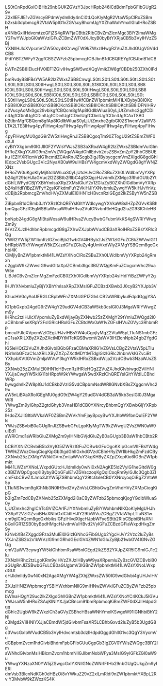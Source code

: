 LS0tCnRpdGxlOiBHb29nbGUKZGVzY3JpcHRpb246ICdBdmFpbGFibGUgR29v
Z2xlIEFJIE1vZGVscyBPdmVydmlldy4nCi0tLQoKIyMgR2VtaW5pClRoZSBm
b2xsb3dpbmcgR2VtaW5pIG1vZGVscyBhcmUgYXZhaWxhYmxlIGluIHRoZSBH
aXNlbGxlIHdvcmtzcGFjZS4gRWFjaCBtb2RlbCBvZmZlcnMgc3BlY2lmaWMg
Y2FwYWJpbGl0aWVzIGFuZCBmZWF0dXJlcyB0byBtYXRjaCB5b3VyIHVzZSBj
YXNlIHJlcXVpcmVtZW50cy4KCnwgTW9kZWxzIHwgR2VuZXJhdGUgVGV4dCB8
IFdlYiBTZWFyY2ggfCBSZWFzb25pbmcgfCBJbnB1dCBQREYgfCBJbnB1dCBJ
bWFnZSB8IElucHV0IEF1ZGlvIHwgSW5wdXQgVmlkZW8gfCBDb250ZXh0IFdp
bmRvdyB8IFBsYW5AR2lzZWxsZSB8CnwgLS0tLS0tLS0tLS0tLS0tLS0tLS0t
LS0tLS0tLS0tLS0tIHwgLS0tLS0tLS0tLS0tLS18IC0tLS0tLS0tLS0tLSB8
IC0tLS0tLS0tLS0tIHwgLS0tLS0tLS0tLS0tIHwgLS0tLS0tLS0tLS0tLSB8
IC0tLS0tLS0tLS0tLSB8IC0tLS0tLS0tLS0tLSB8IC0tLS0tLS0tLS0tLS0t
LS0tIHwgLS0tLS0tLS0tLS0tLS0tIHwKfCBnZW1pbmktMi41LXBybyB8IOKc
hSB8IOKchSB8IOKchSB8IOKchSB8IOKchSB8IOKchSB8IOKchSB8IDFNIHRv
a2VucyAoMk0gc29vbikgfCBQcm8gfAp8IGdlbWluaS0yLjUtZmxhc2ggfCDi
nIUgfCDinIUgfCDinIUgfCDinIUgfCDinIUgfCDinIUgfCDinIUgfCAxTSB0
b2tlbnMgfCBQcm8gfAp8IGdlbWluaS0yLjUtZmxhc2gtbGl0ZS1wcmV2aWV3
LTA2LTE3IHwg4pyFIHwg4pyFIHwg4pyFIHwg4pyFIHwg4pyFIHwg4pyFIHwg
4pyFIHwgMU0gdG9rZW5zIHwgRnJlZSB8CgoqTm90ZTogU29tZSBmZWF0dXJl
cyBtYXkgbm90IGJlIGF2YWlsYWJsZSB3aXRoaW4gR2lzZWxsZSBldmVuIGlm
IHRoZXkgYXJlIG9mZmVyZWQgaW4gdGhlIEdvb2dsZSBvZmZpY2lhbCBBUEku
IEZlYXR1cmVzIG1hcmtlZCAnRnJlZScgb3IgJ1BybycgcmVmZXIgdG8gdGhl
IEdpc2VsbGUgc3Vic2NyaXB0aW9uIHBsYW4gcmVxdWlyZWQgdG8gYWNjZXNz
IHRoZW0uKgoKIyMjIGdlbWluaS0yLjUtcHJvClRoZSBuZXh0LWdlbmVyYXRp
b24gY29tcHJlaGVuc2l2ZSBtb2RlbC4gSXQgcHJvdmlkZXMgc3RhdGUtb2Yt
dGhlLWFydCBjYXBhYmlsaXRpZXMsIGluY2x1ZGluZyB0ZXh0IGdlbmVyYXRp
b24sIHdlYiBzZWFyY2gsIGFkdmFuY2VkIHJlYXNvbmluZywgYW5kIHJvYnVz
dCBjb2RpbmcgZmVhdHVyZXMuIEl0IHN1cHBvcnRzIGEgd2lkZSByYW5nZSBv
ZiBpbnB1dCBmb3JtYXRzIChQREYsIGltYWdlcywgYXVkaW8sIHZpZGVvKSBh
bmQgaGFzIGEgMSBtaWxsaW9uIHRva2VuIGNvbnRleHQgd2luZG93IChleHBh
bnNpb24gdG8gMiBtaWxsaW9uIHRva2VucyBwbGFubmVkKS4gSWRlYWwgZm9y
IHVzZXJzIHdhbnRpbmcgdG8gZXhwZXJpbWVudCB3aXRoIHRoZSBsYXRlc3Qg
YWR2YW5jZW1lbnRzIGZvciBjb21wbGV4IHByb2JsZW1zIGFuZCBkZWVwIG11
bHRpbW9kYWwgdW5kZXJzdGFuZGluZy4gUmVxdWlyZXMgYSBQcm8gcGxhbi4K
CiMjIyBnZW1pbmktMi41LWZsYXNoClRoZSBuZXh0LWdlbmVyYXRpb24gRmxh
c2ggbW9kZWwsIG9wdGltaXplZCBmb3Igc3BlZWQgKmFuZCogcmVhc29uaW5n
LiBJdCBvZmZlcnMgZmFzdCB0ZXh0IGdlbmVyYXRpb24sIHdlYiBzZWFyY2gs
IHJlYXNvbmluZyBjYXBhYmlsaXRpZXMsIGFuZCBzdXBwb3J0cyB2YXJpb3Vz
IGlucHV0cyAoUERGLCBpbWFnZXMsIGF1ZGlvLCB2aWRlbykuIFdpdGggYSAx
IG1pbGxpb24gdG9rZW4gY29udGV4dCB3aW5kb3csIGl0J3MgaWRlYWwgZm9y
IHRhc2tzIHJlcXVpcmluZyBxdWljayByZXNwb25zZXMgY29tYmluZWQgd2l0
aCBhbmFseXRpY2FsIGRlcHRoIGFuZCBtdWx0aW1vZGFsIHVuZGVyc3RhbmRp
bmcuIFJlcXVpcmVzIGEgUHJvIHBsYW4uCgojIyMgZ2VtaW5pLTIuNS1mbGFz
aC1saXRlLXByZXZpZXctMDYtMTcKQSBwcmV2aWV3IHZlcnNpb24gb2YgdGhl
IG5leHQtZ2VuZXJhdGlvbiBGbGFzaCBMaXRlIG1vZGVsLCBgZ2VtaW5pLTIu
NS1mbGFzaC1saXRlLXByZXZpZXctMDYtMTdgIGlzIGRlc2lnbmVkIGZvciBt
YXhpbXVtIGVmZmljaWVuY3kgYW5kIHRoZSBxdWlja2VzdCBwb3NzaWJsZSBy
ZXNwb25zZXMuIEl0IHN1cHBvcnRzIHRleHQgZ2VuZXJhdGlvbiwgd2ViIHNl
YXJjaCwgYW5kIG11bHRpbW9kYWwgaW5wdXRzIChQREYsIGltYWdlLCBhdWRp
bywgdmlkZW8pIGJ1dCBkb2VzIG5vdCBpbmNsdWRlIGNvbXBsZXggcmVhc29u
aW5nLiBXaXRoIGEgMU0gdG9rZW4gY29udGV4dCB3aW5kb3csIGl0J3MgaWRl
YWwgZm9yIGhpZ2gtdGhyb3VnaHB1dCB0YXNrcyBhbmQgYXBwbGljYXRpb25z
IHdoZXJlIGltbWVkaWF0ZSBmZWVkYmFjayBpcyBwYXJhbW91bnQuIEF2YWls
YWJsZSBvbiB0aGUgRnJlZSBwbGFuLgoKIyMgTW9kZWwgU2VsZWN0aW9uIEd1
aWRlCmd1aWRlbGluZXMgZm9yIHNlbGVjdGluZyB0aGUgb3B0aW1hbCBtb2Rl
bCBiYXNlZCBvbiB5b3VyIG5lZWRzIGFuZCBwbGFuOgoKKipGcmVlIFBsYW4g
TW9kZWxzOioqCiogKipGb3IgdGhlIGxhdGVzdCBleHRyZW1lbHkgZmFzdCBy
ZXNwb25zZXMgYW5kIGVmZmljaWVuY3kgKHByZXZpZXcpKio6IGBnZW1pbmkt
Mi41LWZsYXNoLWxpdGUtcHJldmlldy0wNi0xN2AgKE5ld2VyIG1heGltdW0g
c3BlZWQpCgoqKlBybyBQbGFuIE1vZGVsczoqKgQqICoqRm9yIGJlc3Qgb3Zl
cmFsbCBwZXJmb3JtYW5jZSBhbmQgY29tcGxleCB0YXNrcyoqOiBgZ2VtaW5p
LTIuNS1wcm9gIChNb3N0IHBvd2VyZnVsLCBhbGwgZmVhdHVyZXMpCiogKipG
b3IgZmFzdCByZXNwb25zZXMgd2l0aCByZWFzb25pbmcqKjogYGdlbWluaS0y
LjUtZmxhc2hgIChTcGVlZCArIFJlYXNvbmluZyBiYWxhbmNlKQoKIyMgUHJh
Y3RpY2VzIGZvciBHaXNlbGxlCldlIHJlY29tbWVuZCBgZ2VtaW5pLTIuNS1w
cm9gIChQcm8gcGxhbiksIGFzIHlvdXIgcHJpbWFyeSBtb2RlbCBpbiBHaXNl
bGxlIGR1ZSB0byBpdHMgcHJvdmVuIHBvd2VyIGFuZCBzdGFiaWxpdHkgZm9y
IGNvbXBsZXggdGFza3MuIEl0IGlzIGNhcGFibGUgb2YgcHJvY2Vzc2luZyBs
YXJnZSB2b2x1bWVzIG9mIGRhdGEsIGV4ZWN1dGluZyBjb21wbGV4IGNvZGUg
cmV2aWV3cywgYW5kIGhhbmRsaW5nIGEgd2lkZSB2YXJpZXR5IG9mIGJ1c2lu
ZXNzIHRhc2tzLgoKRm9yIHVzZXJzIHByaW9yaXRpemluZyBzcGVlZCBvbiB0
aGUgRnJlZSBwbGFuLCB0aGUgbmV3IGBnZW1pbmktMi41LWZsYXNoLWxpdGUt
cHJldmlldy0wNi0xN2AgaXMgYW4gZXhjZWxsZW50IG9wdGlvbi4gUHJvIHVz
ZXJzIHNlZWtpbmcgYSBiYWxhbmNlIG9mIHNwZWVkIGFuZCByZWFzb25pbmcg
bWlnaHQgY29uc2lkZXIgdGhlIGBnZW1pbmktMi41LWZsYXNoYC4KCkJ5IGVu
YWJsaW5nIHRoZSAqKlNlYXJjaCBncm91bmRpbmcqKiBmZWF0dXJlIHdpdGgg
dGhlc2UgbW9kZWxzICh3aGVyZSBhcHBsaWNhYmxlKSwgeW91IGNhbiBhY2Nl
c3Mgd2ViIHNlYXJjaCBmdW5jdGlvbmFsaXR5LCBhbGxvd2luZyB5b3UgdG8g
c3VwcGxlbWVudCB5b3VyIHdvcmtsb3dzIHdpdGggdGhlIG1vc3QgY3VycmVu
dCBpbmZvcm1hdGlvbiBhdmFpbGFibGUuCgpGb3IgZGV0YWlsZWQgc3BlY2lm
aWNhdGlvbnMsIHBlcmZvcm1hbmNlIGJlbmNobWFya3MsIG9yIGFkZGl0aW9u
YWwgYXNzaXN0YW5jZSwgcGxlYXNlIGNoZWNrIFtHb29nbGUgQUkgZm9yIERl
dmVsb3BlcnNdKGh0dHBzOi8vYWkuZ29vZ2xlLmRldi9nZW1pbmktYXBpL2Rv
Y3MvbW9kZWxzKS4K